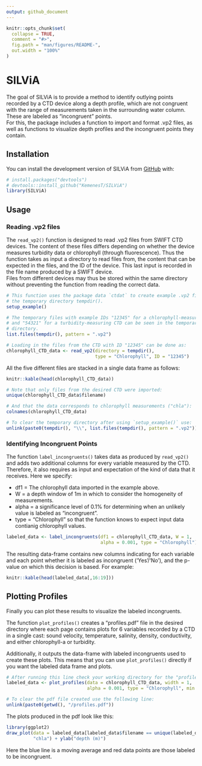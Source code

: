 ```yaml
---
output: github_document
---
```


<!-- README.md is generated from README.Rmd. Please edit that file -->

```r
knitr::opts_chunk$set(
  collapse = TRUE,
  comment = "#>",
  fig.path = "man/figures/README-",
  out.width = "100%"
)
```

# SILViA

<!-- badges: start -->
<!-- badges: end -->

The goal of SILViA is to provide a method to identify outlying points recorded by a CTD device along a depth profile, which are not congruent with the range of measurements taken in the surrounding water column. These are labeled as "incongruent" points.  
For this, the package includes a function to import and format .vp2 files, as well as functions to visualize depth profiles and the incongruent points they contain. 

## Installation

You can install the development version of SILViA from [GitHub](https://github.com/) with:

```r
# install.packages("devtools")
# devtools::install_github("KemenesT/SILViA")
library(SILViA)
```

## Usage

### Reading .vp2 files

The `read_vp2()` function is designed to read .vp2 files from SWIFT CTD devices. The content of these files differs depending on whether the device measures turbidity data or chlorophyll (through fluorescence). Thus the function takes as input a directory to read files from, the content that can be expected in the files, and the ID of the device. This last input is recorded in the file name produced by a SWIFT device.   
Files from different devices may thus be stored within the same directory without preventing the function from reading the correct data.

```r
# This function uses the package data `ctdat` to create example .vp2 files in 
# the temporary directory tempdir().
setup_example()

# The temporary files with example IDs "12345" for a chlorophyll-measuring CTD, 
# and "54321" for a turbidity-measuring CTD can be seen in the temporary 
# directory.
list.files(tempdir(), pattern = ".vp2") 

# Loading in the files from the CTD with ID "12345" can be done as:
chlorophyll_CTD_data <- read_vp2(directory = tempdir(), 
                                 type = "Chlorophyll", ID = "12345")
```
  
All the five different files are stacked in a single data frame as follows:
  
```r
knitr::kable(head(chlorophyll_CTD_data))
```
  
```r
# Note that only files from the desired CTD were imported:
unique(chlorophyll_CTD_data$filename)

# And that the data corresponds to chlorophyll measurements ("chla"):
colnames(chlorophyll_CTD_data)

# To clear the temporary directory after using `setup_example()` use:
unlink(paste0(tempdir(), "\\", list.files(tempdir(), pattern = ".vp2")))
```

### Identifying Incongruent Points

The function `label_incongruents()` takes data as produced by `read_vp2()` and adds two additional columns for every variable measured by the CTD. Therefore, it also requires as input and expectation of the kind of data that it receives. Here we specify:  

* df1 = The chlorophyll data imported in the example above.  
* W = a depth window of 1m in which to consider the homogeneity of measurements.  
* alpha = a significance level of 0.1% for determining when an unlikely value is labeled as "incongruent".  
* type = "Chlorophyll" so that the function knows to expect input data contianig chlorophyll values.  

```r
labeled_data <- label_incongruents(df1 = chlorophyll_CTD_data, W = 1, 
                                   alpha = 0.001, type = "Chlorophyll")
```

The resulting data-frame contains new columns indicating for each variable and each point whether it is labeled as incongruent ('Yes'/'No'), and the p-value on which this decision is based. For example:

```r
knitr::kable(head(labeled_data[,16:19]))
```

## Plotting Profiles

Finally you can plot these results to visualize the labeled incongruents.  

The function `plot_profiles()` creates a "profiles.pdf" file in the desired directory where each page contains plots for 6 variables recorded by a CTD in a single cast: sound velocity, temperature, salinity, density, conductivity, and either chlorophyll-a or turbidity.  
  
Additionally, it outputs the data-frame with labeled incongruents used to create these plots. This means that you can use `plot_profiles()` directly if you want the labeled data frame and plots. 

```r
# After running this line check your working directory for the "profiles.pdf" file!
labeled_data <- plot_profiles(data = chlorophyll_CTD_data, width = 1, 
                              alpha = 0.001, type = "Chlorophyll", min.depth = 1.5)

# To clear the pdf file created use the following line:
unlink(paste0(getwd(), "/profiles.pdf"))
```

The plots produced in the pdf look like this:

```r
library(ggplot2)
draw_plot(data = labeled_data[labeled_data$filename == unique(labeled_data$filename)[1],],
          "chla") + ylab("depth (m)")
```
Here the blue line is a moving average and red data points are those labeled to be incongruent.
